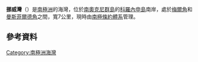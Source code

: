 {{multiple issues|
{{expand|time=2016-12-08T09:46:02+00:00}}
{{refimprove|time=2016-12-08T09:46:02+00:00}}
{{update|time=2016-12-08T09:46:02+00:00}}
}}
{{coord|60|37|S|45|49|W|display=title}}

'''挪威灣'''（{{lang-en|Norway Bight}}）是[[南極洲|南極洲]]的海灣，位於[[南奧克尼群島|南奧克尼群島]]的[[科羅內申島|科羅內申島]]南岸，處於[[梅爾角|梅爾角]]和[[曼斯菲爾德角|曼斯菲爾德角]]之間，寬7公里，現時由[[南極條約體系|南極條約體系]]管理。

==參考資料==
{{usgs-gazetteer}}

{{Antarctica-geo-stub}}
[[Category:南極洲海灣|Category:南極洲海灣]]